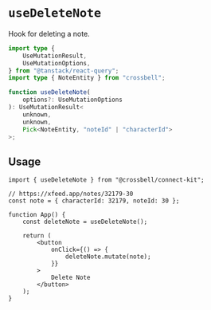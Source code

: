# `useDeleteNote`

Hook for deleting a note.

```ts
import type {
	UseMutationResult,
	UseMutationOptions,
} from "@tanstack/react-query";
import type { NoteEntity } from "crossbell";

function useDeleteNote(
	options?: UseMutationOptions
): UseMutationResult<
	unknown,
	unknown,
	Pick<NoteEntity, "noteId" | "characterId">
>;
```

## Usage

```tsx
import { useDeleteNote } from "@crossbell/connect-kit";

// https://xfeed.app/notes/32179-30
const note = { characterId: 32179, noteId: 30 };

function App() {
	const deleteNote = useDeleteNote();

	return (
		<button
			onClick={() => {
				deleteNote.mutate(note);
			}}
		>
			Delete Note
		</button>
	);
}
```
